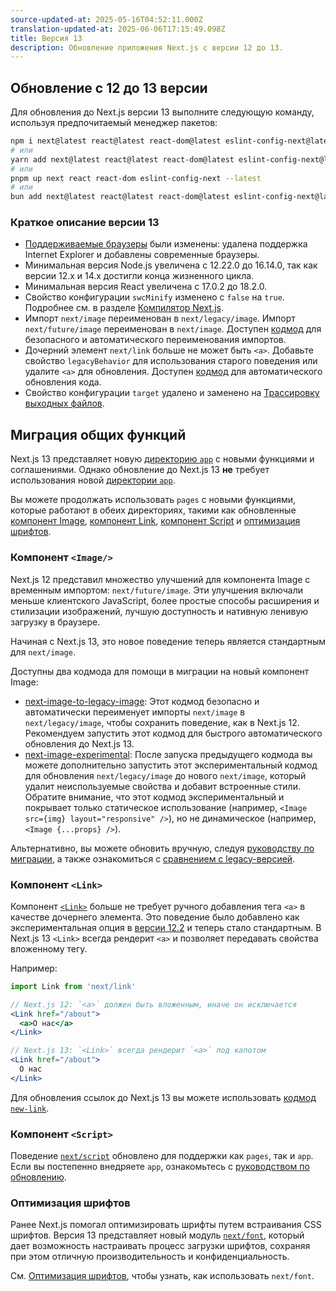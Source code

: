 ```yaml
---
source-updated-at: 2025-05-16T04:52:11.000Z
translation-updated-at: 2025-06-06T17:15:49.098Z
title: Версия 13
description: Обновление приложения Next.js с версии 12 до 13.
---
```


## Обновление с 12 до 13 версии

Для обновления до Next.js версии 13 выполните следующую команду, используя предпочитаемый менеджер пакетов:

```bash filename="Терминал"
npm i next@latest react@latest react-dom@latest eslint-config-next@latest
# или
yarn add next@latest react@latest react-dom@latest eslint-config-next@latest
# или
pnpm up next react react-dom eslint-config-next --latest
# или
bun add next@latest react@latest react-dom@latest eslint-config-next@latest
```

### Краткое описание версии 13

- [Поддерживаемые браузеры](/docs/architecture/supported-browsers) были изменены: удалена поддержка Internet Explorer и добавлены современные браузеры.
- Минимальная версия Node.js увеличена с 12.22.0 до 16.14.0, так как версии 12.x и 14.x достигли конца жизненного цикла.
- Минимальная версия React увеличена с 17.0.2 до 18.2.0.
- Свойство конфигурации `swcMinify` изменено с `false` на `true`. Подробнее см. в разделе [Компилятор Next.js](/docs/architecture/nextjs-compiler).
- Импорт `next/image` переименован в `next/legacy/image`. Импорт `next/future/image` переименован в `next/image`. Доступен [кодмод](/docs/pages/building-your-application/upgrading/codemods#next-image-to-legacy-image) для безопасного и автоматического переименования импортов.
- Дочерний элемент `next/link` больше не может быть `<a>`. Добавьте свойство `legacyBehavior` для использования старого поведения или удалите `<a>` для обновления. Доступен [кодмод](/docs/pages/building-your-application/upgrading/codemods#new-link) для автоматического обновления кода.
- Свойство конфигурации `target` удалено и заменено на [Трассировку выходных файлов](/docs/pages/api-reference/next-config-js/output).

## Миграция общих функций

Next.js 13 представляет новую [директорию `app`](/docs/app/building-your-application/routing) с новыми функциями и соглашениями. Однако обновление до Next.js 13 **не** требует использования новой [директории `app`](/docs/app/building-your-application/routing#the-app-router).

Вы можете продолжать использовать `pages` с новыми функциями, которые работают в обеих директориях, такими как обновленные [компонент Image](#image-component), [компонент Link](#link-component), [компонент Script](#script-component) и [оптимизация шрифтов](#font-optimization).

### Компонент `<Image/>`

Next.js 12 представил множество улучшений для компонента Image с временным импортом: `next/future/image`. Эти улучшения включали меньше клиентского JavaScript, более простые способы расширения и стилизации изображений, лучшую доступность и нативную ленивую загрузку в браузере.

Начиная с Next.js 13, это новое поведение теперь является стандартным для `next/image`.

Доступны два кодмода для помощи в миграции на новый компонент Image:

- [next-image-to-legacy-image](/docs/pages/building-your-application/upgrading/codemods#next-image-to-legacy-image): Этот кодмод безопасно и автоматически переименует импорты `next/image` в `next/legacy/image`, чтобы сохранить поведение, как в Next.js 12. Рекомендуем запустить этот кодмод для быстрого автоматического обновления до Next.js 13.
- [next-image-experimental](/docs/pages/building-your-application/upgrading/codemods#next-image-experimental): После запуска предыдущего кодмода вы можете дополнительно запустить этот экспериментальный кодмод для обновления `next/legacy/image` до нового `next/image`, который удалит неиспользуемые свойства и добавит встроенные стили. Обратите внимание, что этот кодмод экспериментальный и покрывает только статическое использование (например, `<Image src={img} layout="responsive" />`), но не динамическое (например, `<Image {...props} />`).

Альтернативно, вы можете обновить вручную, следуя [руководству по миграции](/docs/pages/building-your-application/upgrading/codemods#next-image-experimental), а также ознакомиться с [сравнением с legacy-версией](/docs/pages/api-reference/components/image-legacy#comparison).

### Компонент `<Link>`

Компонент [`<Link>`](/docs/pages/api-reference/components/link) больше не требует ручного добавления тега `<a>` в качестве дочернего элемента. Это поведение было добавлено как экспериментальная опция в [версии 12.2](https://nextjs.org/blog/next-12-2) и теперь стало стандартным. В Next.js 13 `<Link>` всегда рендерит `<a>` и позволяет передавать свойства вложенному тегу.

Например:

```jsx
import Link from 'next/link'

// Next.js 12: `<a>` должен быть вложенным, иначе он исключается
<Link href="/about">
  <a>О нас</a>
</Link>

// Next.js 13: `<Link>` всегда рендерит `<a>` под капотом
<Link href="/about">
  О нас
</Link>
```

Для обновления ссылок до Next.js 13 вы можете использовать [кодмод `new-link`](/docs/pages/building-your-application/upgrading/codemods#new-link).

### Компонент `<Script>`

Поведение [`next/script`](/docs/pages/api-reference/components/script) обновлено для поддержки как `pages`, так и `app`. Если вы постепенно внедряете `app`, ознакомьтесь с [руководством по обновлению](/docs/pages/building-your-application/upgrading).

### Оптимизация шрифтов

Ранее Next.js помогал оптимизировать шрифты путем встраивания CSS шрифтов. Версия 13 представляет новый модуль [`next/font`](/docs/pages/building-your-application/optimizing/fonts), который дает возможность настраивать процесс загрузки шрифтов, сохраняя при этом отличную производительность и конфиденциальность.

См. [Оптимизация шрифтов](/docs/pages/building-your-application/optimizing/fonts), чтобы узнать, как использовать `next/font`.